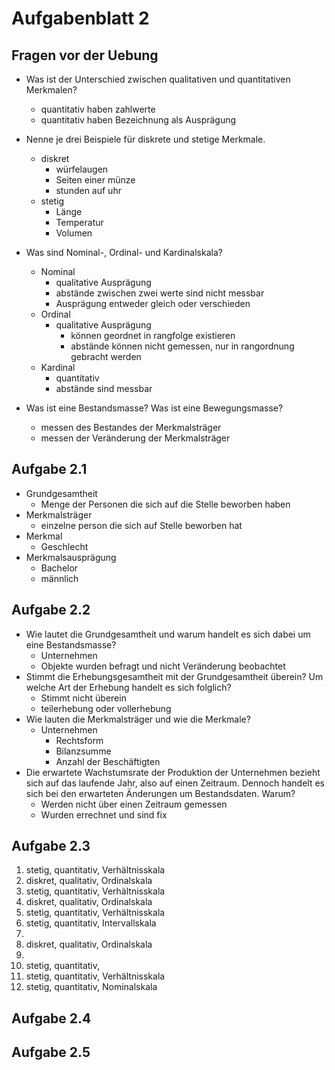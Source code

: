 # Aufgabenblatt 2

## Fragen vor der Uebung

- Was ist der Unterschied zwischen qualitativen und quantitativen Merkmalen?

  - quantitativ haben zahlwerte
  - quantitativ haben Bezeichnung als Ausprägung

- Nenne je drei Beispiele für diskrete und stetige Merkmale.

  - diskret
    - würfelaugen
    - Seiten einer münze
    - stunden auf uhr
  - stetig
    - Länge
    - Temperatur
    - Volumen

- Was sind Nominal-, Ordinal- und Kardinalskala?

  - Nominal
    - qualitative Ausprägung
    - abstände zwischen zwei werte sind nicht messbar
    - Ausprägung entweder gleich oder verschieden
  - Ordinal
    - qualitative Ausprägung
      - können geordnet in rangfolge existieren
      - abstände können nicht gemessen, nur in rangordnung gebracht werden
  - Kardinal
    - quantitativ
    - abstände sind messbar

- Was ist eine Bestandsmasse? Was ist eine Bewegungsmasse?
  - messen des Bestandes der Merkmalsträger
  - messen der Veränderung der Merkmalsträger

## Aufgabe 2.1

- Grundgesamtheit
  - Menge der Personen die sich auf die Stelle beworben haben
- Merkmalsträger
  - einzelne person die sich auf Stelle beworben hat
- Merkmal
  - Geschlecht
- Merkmalsausprägung
  - Bachelor
  - männlich

## Aufgabe 2.2

- Wie lautet die Grundgesamtheit und warum handelt es sich dabei um eine Bestandsmasse?
  - Unternehmen
  - Objekte wurden befragt und nicht Veränderung beobachtet
- Stimmt die Erhebungsgesamtheit mit der Grundgesamtheit überein? Um welche Art der Erhebung handelt es sich folglich?
  - Stimmt nicht überein
  - teilerhebung oder vollerhebung
- Wie lauten die Merkmalsträger und wie die Merkmale?
  - Unternehmen
    - Rechtsform
    - Bilanzsumme
    - Anzahl der Beschäftigten
- Die erwartete Wachstumsrate der Produktion der Unternehmen bezieht sich auf das laufende Jahr, also auf einen Zeitraum. Dennoch handelt es sich bei den erwarteten Änderungen um Bestandsdaten. Warum?
  - Werden nicht über einen Zeitraum gemessen
  - Wurden errechnet und sind fix

## Aufgabe 2.3

1. stetig, quantitativ, Verhältnisskala
2. diskret, qualitativ, Ordinalskala
3. stetig, quantitativ, Verhältnisskala
4. diskret, qualitativ, Ordinalskala
5. stetig, quantitativ, Verhältnisskala
6. stetig, quantitativ, Intervallskala
7.
8. diskret, qualitativ, Ordinalskala
9.
10. stetig, quantitativ,
11. stetig, quantitativ, Verhältnisskala
12. stetig, quantitativ, Nominalskala

## Aufgabe 2.4

## Aufgabe 2.5
